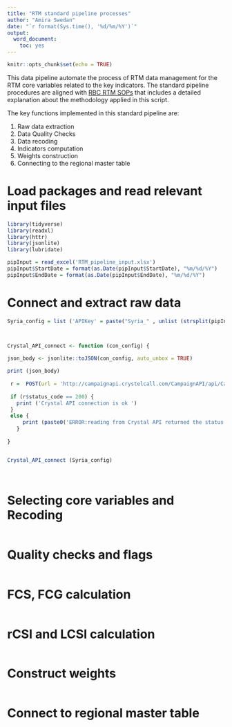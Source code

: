 ```yaml
---
title: "RTM standard pipeline processes"
author: "Amira Swedan"
date: "`r format(Sys.time(), '%d/%m/%Y')`"
output:
  word_document:
    toc: yes
---
```


```r
knitr::opts_chunk$set(echo = TRUE)
```

This data pipeline automate the process of RTM data management for the RTM core variables related to the key indicators. The standard pipeline procedures are aligned with [RBC RTM SOPs](https://wfp-my.sharepoint.com/:w:/g/personal/amira_swedan_wfp_org/EVistHIsU_xAsdsF-2SEcRoB-cMrwS-IuyjyscsUVLfuig?e=SH9hHK) that includes a detailed explanation about the methodology applied in this script.
 

The key functions implemented in this standard pipeline are:

1. Raw data extraction
2. Data Quality Checks
3. Data recoding 
4. Indicators computation
5. Weights construction
6. Connecting to the regional master table 

# Load packages and read relevant input files

```r
library(tidyverse)
library(readxl)
library(httr)
library(jsonlite)
library(lubridate)

pipInput = read_excel('RTM_pipeline_input.xlsx')
pipInput$StartDate = format(as.Date(pipInput$StartDate), "%m/%d/%Y")
pipInput$EndDate = format(as.Date(pipInput$EndDate), "%m/%d/%Y")

```


# Connect and extract raw data



```r


Syria_config = list ('APIKey' = paste("Syria_" , unlist (strsplit(pipInput$EndDate[pipInput$CountryCode == 'Syria'] , "/")) [1] , unlist (strsplit(pipInput$EndDate[pipInput$CountryCode == 'Syria'] , "/")) [3] , sep = ""),  'DateFrom' = pipInput$StartDate[pipInput$CountryCode == 'Syria']  , 'DateTo' = pipInput$EndDate[pipInput$CountryCode == 'Syria'] )



Crystal_API_connect <- function (con_config) {
  
json_body <- jsonlite::toJSON(con_config, auto_unbox = TRUE)

print (json_body)
  
 r =  POST(url = 'http://campaignapi.crystelcall.com/CampaignAPI/api/Campaign' , body = json_body , encode = "raw" ) 
 
 if (r$status_code == 200) {
   print ('Crystal API connection is ok ')
 }
 else {
     print (paste0('ERROR:reading from Crystal API returned the status code ' , r$status_code))
   }
 
}


Crystal_API_connect (Syria_config)

 
```



# Selecting core variables and Recoding

```r

```


# Quality checks and flags

```r

```


# FCS, FCG calculation

```r

```


# rCSI and LCSI calculation

```r

```


# Construct weights

```r

```


# Connect to regional master table

```r

```







